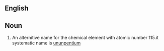 ==English==


==Noun==
{{en|sg=[[eka]]-[[bismuth]]-}}

#{{element}}An alternitive name for the chemical element with atomic number 115.it systematic name is [[ununpentium]]